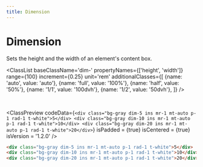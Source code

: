 ```yaml
---
title: Dimension
---
```



# Dimension

Sets the height and the width of an element's content box.

<ClassList 
  baseClassName='dim-' 
  propertyNames={['height', 'width']} 
  range={100} 
  increment={0.25} 
  unit='rem' 
  additionalClasses={[
    {name: 'auto', value: 'auto'},
    {name: 'full', value: '100%'},
    {name: 'half', value: '50%'},
    {name: '1/1', value: '100dvh'},
    {name: '1/2', value: '50dvh'},
  ]} 
/>

<br />

<ClassPreview
  codeData={`
    <div class="bg-gray dim-5 ins mr-1 mt-auto p-1 rad-1 t-white">5</div>
    <div class="bg-gray dim-10 ins mr-1 mt-auto p-1 rad-1 t-white">10</div>
    <div class="bg-gray dim-20 ins mr-1 mt-auto p-1 rad-1 t-white">20</div>
  `}
  isPadded = {true}
  isCentered = {true}
  isVersion = '1.2.0'
/>

```html
<div class="bg-gray dim-5 ins mr-1 mt-auto p-1 rad-1 t-white">5</div>
<div class="bg-gray dim-10 ins mr-1 mt-auto p-1 rad-1 t-white">10</div>
<div class="bg-gray dim-20 ins mr-1 mt-auto p-1 rad-1 t-white">20</div>
```